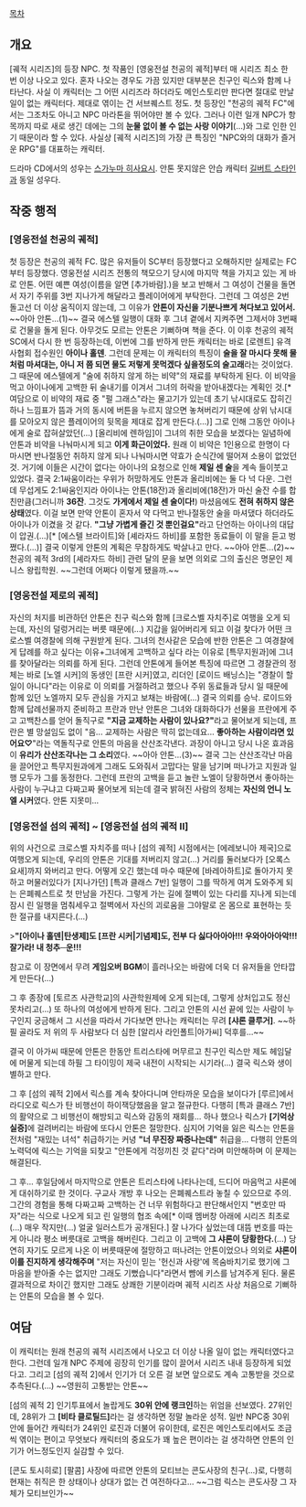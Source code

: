 [[목차]]
== 개요 ==
[궤적 시리즈]의 등장 NPC. 첫 작품인 [영웅전설 천공의 궤적]부터 매 시리즈 최소 한 번 이상 나오고 있다. 혼자 나오는 경우도 가끔 있지만 대부분은 친구인 릭스와 함께 나타난다.
사실 이 캐릭터는 그 어떤 시리즈라 하더라도 메인스토리만 판다면 절대로 만날 일이 없는 캐릭터다. 제대로 엮이는 건 서브퀘스트 정도. 첫 등장인 "천공의 궤적 FC"에서는 그조차도 아니고 NPC 마라톤을 뛰어야만 볼 수 있다.
그러나 이런 일개 NPC가 항목까지 따로 새로 생긴 데에는 그의 '''눈물 없이 볼 수 없는 사랑 이야기'''(...)와 그로 인한 인기 때문이라 할 수 있다. 사실상 [궤적 시리즈]의 가장 큰 특징인 "NPC와의 대화가 즐거운 RPG"를 대표하는 캐릭터.

드라마 CD에서의 성우는 [[스가누마 히사요시]]. 안톤 못지않은 안습 캐릭터 [[길버트 스타인]]과 동일 성우다.
== 작중 행적 ==
=== [영웅전설 천공의 궤적] ===
첫 등장은 천공의 궤적 FC. 많은 유저들이 SC부터 등장했다고 오해하지만 실제로는 FC부터 등장했다. 영웅전설 시리즈 전통의 책모으기 당시에 마지막 책을 가지고 있는 게 바로 안톤. 어떤 예쁜 여성(이름을 알면 [추가바람].)을 보고 반해서 그 여성이 건물을 돌면서 자기 주위를 3번 지나가게 해달라고 플레이어에게 부탁한다. 그런데 그 여성은 2번 돌고선 더 이상 움직이지 않는데, 그 이유가 '''안톤이 자신을 기분나쁘게 쳐다보고 있어서.''' ~~아아 안톤...(1)~~ 결국 에스텔 일행이 대화 후 그녀 곁에서 지켜주면 그제서야 3번째로 건물을 돌게 된다. 아무것도 모르는 안톤은 기뻐하며 책을 준다.
이 이후 천공의 궤적 SC에서 다시 한 번 등장하는데, 이번에 그를 반하게 만든 캐릭터는 바로 [로렌트] 유격사협회 접수원인 '''아이나 홀덴'''. 그런데 문제는 이 캐릭터의 특징이 '''술을 잘 마시다 못해 물처럼 마셔대는, 아니 저 쯤 되면 물도 저렇게 못먹겠다 싶을정도의 술고래'''라는 것이었다. 그 때문에 에스텔에게 "술에 취하지 않게 하는 비약"의 재료를 부탁하게 된다. 이 비약을 먹고 아이나에게 고백한 뒤 술내기를 이겨서 그녀의 허락을 받아내겠다는 계획인 것.[* 여담으로 이 비약의 재료 중 "펄 그래스"라는 물고기가 있는데 초기 낚시대로도 잡히긴 하나 느낌표가 뜸과 거의 동시에 버튼을 누르지 않으면 놓쳐버리기 때문에 상위 낚시대를 모아오지 않은 플레이어의 뒷목을 제대로 잡게 만든다.(...)] 그로 인해 그동안 아이나에게 술로 잡혀살았던(...) [올리비에 렌하임]이 그녀의 취한 모습을 보겠다는 일념하에 안톤과 비약을 나눠마시게 되고 '''이게 화근이었다.''' 원래 이 비약은 1인용으로 한명이 다 마시면 반나절동안 취하지 않게 되나 나눠마시면 약효가 순식간에 떨어져 소용이 없었던 것. 거기에 이들은 시간이 없다는 아이나의 요청으로 인해 '''제일 센 술'''을 계속 들이붓고 있었다. 결국 2:1싸움이라는 우위가 허망하게도 안톤과 올리비에는 둘 다 넉 다운.
그런데 무섭게도 2:1싸움인지라 아이나는 안톤(18잔)과 올리비에(18잔)가 마신 술잔 수를 합친만큼(그러니까 '''36잔'''. 그것도 '''가게에서 제일 센 술이다!''') 마셨음에도 '''전혀 취하지 않은 상태'''였다. 이걸 보면 만약 안톤이 혼자서 약 다먹고 반나절동안 술을 마셔댔다 하더라도 아이나가 이겼을 것 같다. '''"그냥 가볍게 즐긴 것 뿐인걸요"'''라고 단언하는 아이나의 대답이 압권.(...)[* [에스텔 브라이트]와 [셰라자드 하비]를 포함한 동료들이 이 말을 듣고 벙 쪘다.(...)] 결국 이렇게 안톤의 계획은 무참하게도 박살나고 만다. ~~아아 안톤...(2)~~
천공의 궤적 3rd의 [셰라자드 하비] 관련 달의 문을 보면 의외로 그의 출신은 명문인 제니스 왕립학원. ~~그런데 어쩌다 이렇게 됐을까.~~
=== [영웅전설 제로의 궤적] ===
자신의 처지를 비관하던 안톤은 친구 릭스와 함께 [크로스벨 자치주]로 여행을 오게 되는데, 자신의 덜렁거리는 버릇 때문에(...) 지갑을 잃어버리게 되고 이걸 찾다가 어떤 크로스벨 여경찰에 의해 구원받게 된다. 그녀의 천사같은 모습에 반한 안톤은 그 여경찰에게 답례를 하고 싶다는 이유+그녀에게 고백하고 싶다 라는 이유로 [특무지원과]에 그녀를 찾아달라는 의뢰를 하게 된다. 그런데 안톤에게 들어본 특징에 따르면 그 경찰관의 정체는 바로 [노엘 시커]의 동생인 [프란 시커]였고, 리더인 [로이드 배닝스]는 "경찰이 할 일이 아니다"라는 이유로 이 의뢰를 거절하려고 했으나 주위 동료들과 당시 일 때문에 함께 있던 노엘까지 모두 관심을 가지고 보채는 바람에(...) 결국 의뢰를 승낙.
로이드와 함께 답례선물까지 준비하고 프란과 만난 안톤은 그녀와 대화하다가 선물을 프란에게 주고 고백찬스를 얻어 돌직구로 '''"지금 교제하는 사람이 있나요?"'''라고 물어보게 되는데, 프란은 별 망설임도 없이 "음... 교제하는 사람은 딱히 없는데요... '''좋아하는 사람이라면 있어요♡'''"라는 역돌직구로 안톤의 마음을 산산조각낸다. 과장이 아니고 당시 나온 효과음이 '''유리가 산산조각나는 그 소리'''였다. ~~아아 안톤...(3)~~ 결국 그는 산산조각난 마음을 끌어안고 특무지원과에게 그래도 도와줘서 고맙다는 말을 남기며 떠나가고 지원과 일행 모두가 그를 동정한다.
그런데 프란의 고백을 듣고 놀란 노엘이 당황하면서 좋아하는 사람이 누구냐고 다짜고짜 물어보게 되는데 결국 밝혀진 사람의 정체는 '''자신의 언니 노엘 시커'''였다. 안톤 지못미...
=== [영웅전설 섬의 궤적] ~ [영웅전설 섬의 궤적 II] ===
위의 사건으로 크로스벨 자치주를 떠나 [섬의 궤적] 시점에서는 [에레보니아 제국]으로 여행오게 되는데, 우리의 안톤은 기대를 저버리지 않고(...) 거리를 둘러보다가 [오록스 요새]까지 와버리고 만다. 어떻게 오긴 했는데 마수 때문에 [바레아하트]로 돌아가지 못하고 머물러있다가 [지나가던] [특과 클래스 7반] 일행이 그를 딱하게 여겨 도와주게 되는 은폐퀘스트로 첫 만남을 가진다.
그렇게 가는 길에 절벽이 있는 다리를 지나게 되는데 잠시 린 일행을 멈춰세우고 절벽에서 자신의 괴로움을 그야말로 온 몸으로 표현하는 듯한 절규를 내지른다.(...)

>'''"[아이나 홀덴|탄생제]도 [프란 시커|기념제]도, 전부 다 싫다아아아!!! 우와아아아악!!! 잘가라! 내 청추─운!!!'''

참고로 이 장면에서 무려 '''게임오버 BGM'''이 흘러나오는 바람에 더욱 더 유저들을 안타깝게 만든다(...)

그 후 종장에 [토르즈 사관학교]의 사관학원제에 오게 되는데, 그렇게 상처입고도 정신 못차리고(...) 또 하나의 여성에게 반하게 된다. 그리고 안톤의 시선 끝에 있는 사람이 누구인지 궁금해서 그 시선을 따라서 가다보면 만나는 캐릭터는 무려 '''[샤론 클루거]'''. ~~하필 골라도 저 위의 두 사람보다 더 심한 [알리사 라인폴트|아가씨] 덕후를...~~

결국 이 아가씨 때문에 안톤은 한동안 트리스타에 머무르고 친구인 릭스만 제도 헤임달에 머물게 되는데 하필 그 타이밍이 제국 내전이 시작되는 시기라(...) 결국 릭스와 생이별하고 만다.

그 후 [섬의 궤적 2]에서 릭스를 계속 찾아다니며 안타까운 모습을 보이다가 [루르]에서 라디오로 릭스가 탄 비행선이 하이잭당했음을 알고 절규한다. 다행히 [특과 클래스 7반]의 활약으로 그 비행선이 해방되고 릭스와 감동의 재회를... 하나 했으나 릭스가 '''[기억상실증]'''에 걸려버리는 바람에 또다시 안톤은 절망한다. 심지어 기억을 잃은 릭스는 안톤을 전처럼 "재밌는 녀석" 취급하기는 커녕 '''"너 무진장 짜증나는데"''' 취급을... 다행히 안톤의 노력덕에 릭스는 기억을 되찾고 "안톤에게 걱정끼친 것 같다"라며 미안해하며 이 문제는 해결된다.

그 후... 후일담에서 마지막으로 안톤은 트리스타에 나타나는데, 드디어 마음먹고 샤론에게 대쉬하기로 한 것이다. 구교사 개방 후 나오는 은폐퀘스트라 놓칠 수 있으므로 주의. 그간의 경험을 통해 다짜고짜 고백하는 건 너무 위험하다고 판단해서인지 "번호만 따자"라는 식으로 나오게 되고 린 일행의 협조 속에[* 이때 멤버창 아래에 시리즈 최초로(...) 매우 작지만(...) 얼굴 일러스트가 공개된다.] 잘 나가다 싶었는데 대뜸 번호를 따는 게 아니라 평소 버릇대로 고백을 해버린다. 그리고 이 고백에 '''그 샤론이 당황한다.'''(...) 당연히 자기도 모르게 나온 이 버릇때문에 절망하고 떠나려는 안톤이었으나 의외로 '''샤론이 이를 진지하게 생각해주며''' "저는 자신이 믿는 '헌신과 사랑'에 목숨바치기로 했기에 그 마음을 받아줄 수는 없지만 그래도 기뻤습니다"라면서 뺨에 키스를 남겨주게 된다. 물론 결과적으로 차이긴 했지만 그래도 상쾌한 기분이라며 궤적 시리즈 사상 처음으로 기뻐하는 안톤의 모습을 볼 수 있다.
== 여담 ==
이 캐릭터는 원래 천공의 궤적 시리즈에서 나오고 더 이상 나올 일이 없는 캐릭터였다고 한다. 그런데 일개 NPC 주제에 굉장히 인기를 많이 끌어서 시리즈 내내 등장하게 되었다고. 그리고 [섬의 궤적 2]에서 인기가 더 오른 걸 보면 앞으로도 계속 고통받을 것으로 추측된다.(...) ~~영원히 고통받는 안톤~~

[섬의 궤적 2] 인기투표에서 놀랍게도 '''30위 안에 랭크인'''하는 위엄을 선보였다. 27위인데, 28위가 그 '''[비타 클로틸드]'''라는 걸 생각하면 정말 놀라운 성적. 일반 NPC중 30위 안에 들어간 캐릭터가 24위인 로진과 더불어 유이한데, 로진은 메인스토리에서도 조금씩 엮이는 편이고 무엇보다 캐릭터의 중요도가 꽤 높은 편이라는 걸 생각하면 안톤의 인기가 어느정도인지 실감할 수 있다.

[콘도 토시히로] [팔콤] 사장에 따르면 안톤의 모티브는 콘도사장의 친구(...)로, 다행히 현재는 취직은 한 상태이나 상대가 없는 건 여전하다고... ~~그럼 릭스는 콘도사장 그 자체가 모티브인가~~
